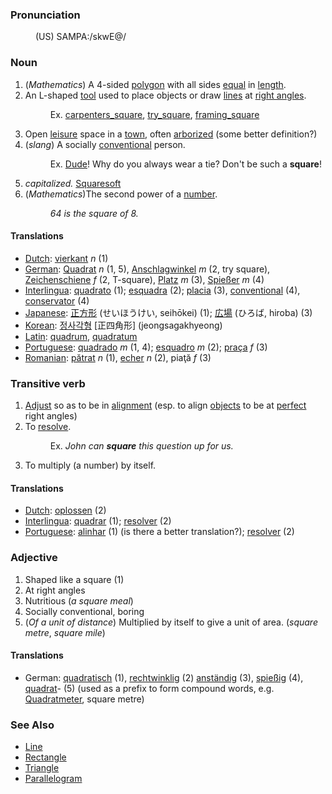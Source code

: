 ===Pronunciation===
:(US) SAMPA:/skwE@/

===Noun===
# (''Mathematics'') A 4-sided [[polygon]] with all sides [[equal]] in [[length]].
# An L-shaped [[tool]] used to place objects or draw [[line]]s at [[right angle]]s.
#:Ex. [[carpenters_square]], [[try_square]], [[framing_square]]
# Open [[leisure]] space in a [[town]], often [[arborize]]d (some better definition?)
# (''slang'') A socially [[conventional]] person.
#:Ex. [[Dude]]!  Why do you always wear a tie? Don't be such a '''square'''!
# ''capitalized.'' [[Squaresoft]]
#  (''Mathematics'')The second power of a [[number]].
#: ''64 is the square of 8.''

====Translations====
*[[Dutch]]: [[vierkant]] ''n'' (1)
*[[German]]: [[Quadrat]] ''n'' (1, 5), [[Anschlagwinkel]] ''m'' (2, try square), [[Zeichenschiene]] ''f'' (2, T-square), [[Platz]] ''m'' (3), [[Spießer]] ''m'' (4)
*[[Interlingua]]: [[quadrato]] (1); [[esquadra]] (2); [[placia]] (3), [[conventional]] (4), [[conservator]] (4)
*[[Japanese]]: [[正方形]] (せいほうけい, seihōkei) (1); [[広場]] (ひろば, hiroba) (3)
*[[Korean]]: [[정사각형]] [正四角形] (jeongsagakhyeong)
*[[Latin]]: [[quadrum]], [[quadratum]]
*[[Portuguese]]: [[quadrado]] ''m'' (1, 4); [[esquadro]] ''m'' (2); [[praça]] ''f'' (3)
*[[Romanian]]: [[pătrat]] ''n'' (1), [[echer]] ''n'' (2), piaţă ''f'' (3)

===Transitive verb===
# [[Adjust]] so as to be in [[alignment]] (esp. to align [[object]]s to be at [[perfect]] right angles)
# To [[resolve]].
#:Ex. <i>John can <b>square</b> this question up for us.</i>
# To multiply (a number) by itself.

====Translations====
*[[Dutch]]: [[oplossen]] (2)
*[[Interlingua]]: [[quadrar]] (1); [[resolver]] (2)
*[[Portuguese]]: [[alinhar]] (1) (is there a better translation?); [[resolver]] (2)

===Adjective===

# Shaped like a square (1)
# At right angles
# Nutritious (''a square meal'')
# Socially conventional, boring
# (''Of a unit of distance'') Multiplied by itself to give a unit of area. (''square metre'', ''square mile'')

====Translations====

*German: [[quadratisch]] (1), [[rechtwinklig]] (2) [[anständig]] (3), [[spießig]] (4), [[quadrat]]- (5) (used as a prefix to form compound words, e.g. [[Quadratmeter]], square metre)

===See Also===
*[[Line]]
*[[Rectangle]]
*[[Triangle]]
*[[Parallelogram]]